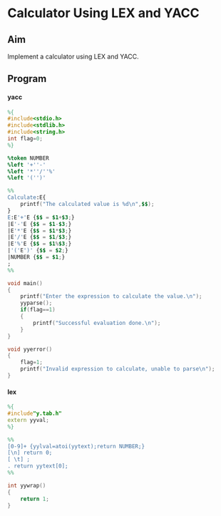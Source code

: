# Calculator Using LEX and YACC

## Aim

Implement a calculator using LEX and YACC.

## Program

#### yacc

```yacc showLineNumbers copy
%{
#include<stdio.h>
#include<stdlib.h>
#include<string.h>
int flag=0;
%}

%token NUMBER
%left '+''-'
%left '*''/''%'
%left '('')'

%%
Calculate:E{
	printf("The calculated value is %d\n",$$);
}
E:E'+'E {$$ = $1+$3;}
|E'-'E {$$ = $1-$3;}
|E'*'E {$$ = $1*$3;}
|E'/'E {$$ = $1/$3;}
|E'%'E {$$ = $1%$3;}
|'('E')' {$$ = $2;}
|NUMBER {$$ = $1;}
;
%%

void main()
{
	printf("Enter the expression to calculate the value.\n");
	yyparse();
	if(flag==1)
	{
		printf("Successful evaluation done.\n");
	}
}

void yyerror()
{
    flag=1;
    printf("Invalid expression to calculate, unable to parse\n");
}
```

#### lex

```yacc showLineNumbers copy
%{
#include"y.tab.h"
extern yyval;
%}

%%
[0-9]+ {yylval=atoi(yytext);return NUMBER;}
[\n] return 0;
[ \t] ;
. return yytext[0];
%%

int yywrap()
{
	return 1;
}
```
